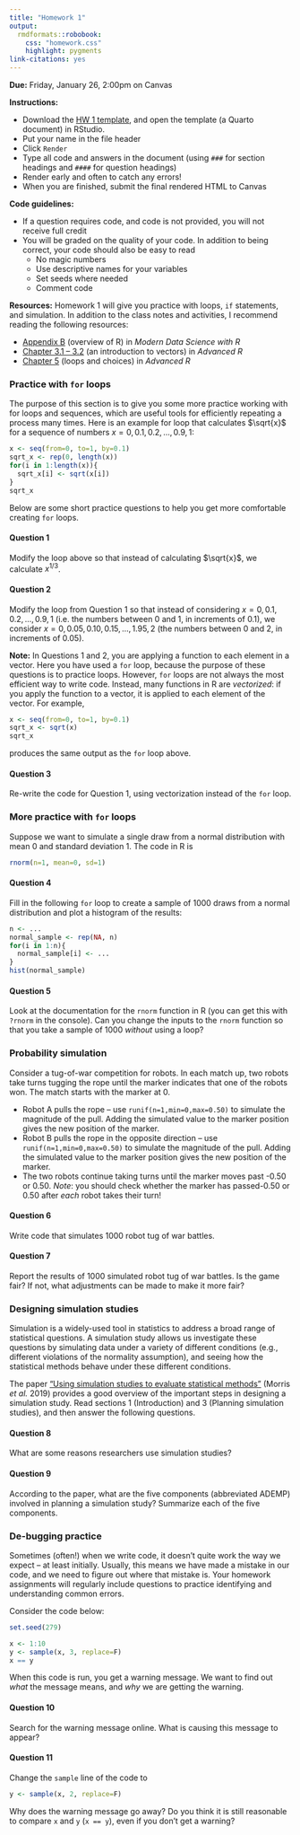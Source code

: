 ```yaml
---
title: "Homework 1"
output: 
  rmdformats::robobook:
    css: "homework.css"
    highlight: pygments
link-citations: yes
---
```


**Due:** Friday, January 26, 2:00pm on Canvas

**Instructions:** 

* Download the [HW 1 template](https://sta279-s24.github.io/homework/hw_1_template.qmd), and open the template (a Quarto document) in RStudio. 
* Put your name in the file header
* Click `Render`
* Type all code and answers in the document (using `###` for section headings and `####` for question headings)
* Render early and often to catch any errors!
* When you are finished, submit the final rendered HTML to Canvas

**Code guidelines:**

* If a question requires code, and code is not provided, you will not receive full credit
* You will be graded on the quality of your code. In addition to being correct, your code should also be easy to read
  * No magic numbers
  * Use descriptive names for your variables
  * Set seeds where needed
  * Comment code
  
**Resources:** Homework 1 will give you practice with loops, `if` statements, and simulation. In addition to the class notes and activities, I recommend reading the following resources:

* [Appendix B](https://mdsr-book.github.io/mdsr3e/B-appR.html) (overview of R) in *Modern Data Science with R*
* [Chapter 3.1 -- 3.2](https://adv-r.hadley.nz/vectors-chap.html) (an introduction to vectors) in *Advanced R*
* [Chapter 5](https://adv-r.hadley.nz/control-flow.html) (loops and choices) in *Advanced R*


### Practice with `for` loops

The purpose of this section is to give you some more practice working with for loops and sequences, which are useful tools for efficiently repeating a process many times. Here is an example for loop that calculates $\sqrt{x}$ for a sequence of numbers $x = 0, 0.1, 0.2, ..., 0.9, 1$:

```r
x <- seq(from=0, to=1, by=0.1)
sqrt_x <- rep(0, length(x))
for(i in 1:length(x)){
  sqrt_x[i] <- sqrt(x[i])
}
sqrt_x
```

Below are some short practice questions to help you get more comfortable creating `for` loops.

:::{.question}
#### Question 1

Modify the loop above so that instead of calculating $\sqrt{x}$, we calculate $x^{1/3}$.
:::

:::{.question}
#### Question 2

Modify the loop from Question 1 so that instead of considering $x = 0, 0.1, 0.2, ..., 0.9, 1$ (i.e. the numbers between 0 and 1, in increments of 0.1), we consider $x = 0, 0.05, 0.10, 0.15, ..., 1.95, 2$ (the numbers between 0 and 2, in increments of 0.05).
:::

**Note:** In Questions 1 and 2, you are applying a function to each element in a vector. Here you have used a `for` loop, because the purpose of these questions is to practice loops. However, `for` loops are not always the most efficient way to write code. Instead, many functions in R are *vectorized*: if you apply the function to a vector, it is applied to each element of the vector. For example,

```r
x <- seq(from=0, to=1, by=0.1)
sqrt_x <- sqrt(x)
sqrt_x
```

produces the same output as the `for` loop above.

:::{.question}
#### Question 3

Re-write the code for Question 1, using vectorization instead of the `for` loop.
:::


### More practice with `for` loops

Suppose we want to simulate a single draw from a normal distribution with mean 0 and standard deviation 1. The code in R is

```r
rnorm(n=1, mean=0, sd=1)
```

:::{.question}
#### Question 4
Fill in the following `for` loop to create a sample of 1000 draws from a normal distribution and plot a histogram of the results:

```r
n <- ...
normal_sample <- rep(NA, n)
for(i in 1:n){
  normal_sample[i] <- ...
}
hist(normal_sample)
```
:::

:::{.question}
#### Question 5
Look at the documentation for the `rnorm` function in R (you can get this with `?rnorm` in the console). Can you change the inputs to the `rnorm` function so that you take a sample of 1000 *without* using a loop?
:::


### Probability simulation

Consider a tug-of-war competition for robots. In each match up, two robots take turns tugging the rope until the marker indicates that one of the robots won. The match starts with the marker at 0.

* Robot A pulls the rope – use `runif(n=1,min=0,max=0.50)` to simulate the magnitude of the pull. Adding the simulated value to the marker position gives the new
position of the marker.
* Robot B pulls the rope in the opposite direction – use `runif(n=1,min=0,max=0.50)` to simulate the magnitude of the pull. Adding the simulated value to the marker position gives the new position of the marker.
* The two robots continue taking turns until the marker moves past -0.50 or 0.50. *Note*: you should check whether the marker has passed-0.50 or 0.50 after *each* robot takes their turn!

:::{.question}
#### Question 6

Write code that simulates 1000 robot tug of war battles.
:::

:::{.question}
#### Question 7

Report the results of 1000 simulated robot tug of war battles. Is the game fair? If not, what adjustments can be made to make it more fair?
:::

### Designing simulation studies

Simulation is a widely-used tool in statistics to address a broad range of statistical questions. A simulation study allows us investigate these questions by simulating data under a variety of different conditions (e.g., different violations of the normality assumption), and seeing how the statistical methods behave under these different conditions.

The paper ["Using simulation studies to evaluate statistical methods"](https://onlinelibrary.wiley.com/doi/10.1002/sim.8086) (Morris *et al.* 2019) provides a good overview of the important steps in designing a simulation study. Read sections 1 (Introduction) and 3 (Planning simulation studies), and then answer the following questions.

:::{.question}
#### Question 8

What are some reasons researchers use simulation studies?
:::

:::{.question}
#### Question 9

According to the paper, what are the five components (abbreviated ADEMP) involved in planning a simulation study? Summarize each of the five components.
:::

### De-bugging practice

Sometimes (often!) when we write code, it doesn't quite work the way we expect -- at least initially. Usually, this means we have made a mistake in our code, and we need to figure out where that mistake is. Your homework assignments will regularly include questions to practice identifying and understanding common errors.

Consider the code below:

```r
set.seed(279)

x <- 1:10
y <- sample(x, 3, replace=F)
x == y
```

When this code is run, you get a warning message. We want to find out *what* the message means, and *why* we are getting the warning.

:::{.question}
#### Question 10

Search for the warning message online. What is causing this message to appear?
:::

:::{.question}
#### Question 11

Change the `sample` line of the code to 

```r
y <- sample(x, 2, replace=F)
```

Why does the warning message go away? Do you think it is still reasonable to compare `x` and `y` (`x == y`), even if you don't get a warning?
:::




